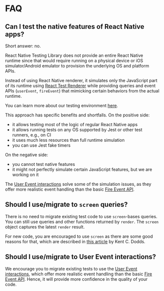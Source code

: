 # FAQ

## Can I test the native features of React Native apps?

Short answer: no.

React Native Testing Library does not provide an entire React Native runtime since that would require running on a physical device
or iOS simulator/Android emulator to provision the underlying OS and platform APIs.

Instead of using React Native renderer, it simulates only the JavaScript part of its runtime
using [React Test Renderer](https://reactjs.org/docs/test-renderer.html) while providing queries
and event APIs (`userEvent`, `fireEvent`) that mimicking certain behaviors from the actual runtime.

You can learn more about our testing environment [here](./TestingEnvironment.md).

This approach has specific benefits and shortfalls. On the positive side:

- it allows testing most of the logic of regular React Native apps
- it allows running tests on any OS supported by Jest or other test runners, e.g., on CI
- it uses much less resources than full runtime simulation
- you can use Jest fake timers

On the negative side:

- you cannot test native features
- it might not perfectly simulate certain JavaScript features, but we are working on it

The [User Event interactions](api/events/user-event) solve some of the simulation issues, as they offer more realistic event handling than the basic [Fire Event API](fire-event).

## Should I use/migrate to `screen` queries?

There is no need to migrate existing test code to use `screen`-bases queries. You can still use
queries and other functions returned by `render`. The `screen` object captures the latest `render` result.

For new code, you are encouraged to use `screen` as there are some good reasons for that, which are described in [this article](https://kentcdodds.com/blog/common-mistakes-with-react-testing-library#not-using-screen) by Kent C. Dodds.

## Should I use/migrate to User Event interactions?

We encourage you to migrate existing tests to use the [User Event interactions](api/events/user-event), which offer more realistic event handling than the basic [Fire Event API](fire-event). Hence, it will provide more confidence in the quality of your code.
